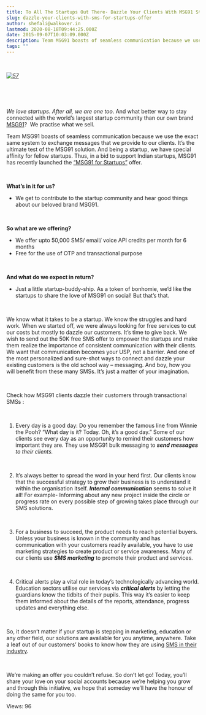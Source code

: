 ```yaml
---
title: To All The Startups Out There- Dazzle Your Clients With MSG91 Startup Policy!
slug: dazzle-your-clients-with-sms-for-startups-offer
author: shefali@walkover.in
lastmod: 2020-08-18T09:44:25.000Z
date: 2015-09-07T10:03:09.000Z
description: Team MSG91 boasts of seamless communication because we use the exact same system to exchange messages that we provide to our clients. It’s the ultimate test of the MSG91 solution. And being a startup, we have special affinity for fellow startups. Thus, in a bid to support Indian startups, MSG91 has recently launched the offer.
tags: ""
---
```


 


*[![57](https://images-msg91.s3.ap-south-1.amazonaws.com/content/images/wordpress/2015/09/57.png)](https://images-msg91.s3.ap-south-1.amazonaws.com/content/images/wordpress/57.png)*


 


 


*We love startups. After all, we are one too*. And what better way to stay connected with the world’s largest startup community than our own brand [MSG91](https://msg91.com/?utm_source=int&utm_medium=blog&utm_campaign=startupblog)?  We practise what we sell.


Team MSG91 boasts of seamless communication because we use the exact same system to exchange messages that we provide to our clients. It’s the ultimate test of the MSG91 solution. And being a startup, we have special affinity for fellow startups. Thus, in a bid to support Indian startups, MSG91 has recently launched the [“MSG91 for Startups”](https://msg91.com/startups/?utm_source=int&utm_medium=blog&utm_campaign=startupblog) offer.


 


**What’s in it for us?**


* We get to contribute to the startup community and hear good things about our beloved brand MSG91.


 


**So what are we offering?**


* We offer upto 50,000 SMS/ email/ voice API credits per month for 6 months
* Free for the use of OTP and transactional purpose


 


**And what do we expect in return?**


* Just a little startup-buddy-ship. As a token of bonhomie, we’d like the startups to share the love of MSG91 on social! But that’s that.


 


We know what it takes to be a startup. We know the struggles and hard work. When we started off, we were always looking for free services to cut our costs but mostly to dazzle our customers. It’s time to give back. We wish to send out the 50K free SMS offer to empower the startups and make them realize the importance of consistent communication with their clients. We want that communication becomes your USP, not a barrier. And one of the most personalized and sure-shot ways to connect and dazzle your existing customers is the old school way – messaging. And boy, how you will benefit from these many SMSs. It’s just a matter of your imagination.


 


Check how MSG91 clients dazzle their customers through transactional SMSs :


 


1. Every day is a good day: Do you remember the famous line from Winnie the Pooh? “What day is it? Today. Oh, it’s a good day.” Some of our clients see every day as an opportunity to remind their customers how important they are. They use MSG91 bulk messaging to ***send messages** to their clients.*


 


2. It’s always better to spread the word in your herd first. Our clients know that the successful strategy to grow their business is to understand it within the organisation itself. ***Internal communication*** seems to solve it all! For example- Informing about any new project inside the circle or progress rate on every possible step of growing takes place through our SMS solutions.


 


3. For a business to succeed, the product needs to reach potential buyers. Unless your business is known in the community and has communication with your customers readily available, you have to use marketing strategies to create product or service awareness. Many of our clients use ***SMS marketing*** to promote their product and services.


 


4. Critical alerts play a vital role in today’s technologically advancing world. Education sectors utilise our services via ***critical alerts*** by letting the guardians know the tidbits of their pupils. This way it’s easier to keep them informed about the details of the reports, attendance, progress updates and everything else.


 


So, it doesn’t matter if your startup is stepping in marketing, education or any other field, our solutions are available for you anytime, anywhere. Take a leaf out of our customers’ books to know how they are using [SMS in their industry](https://msg91.com/case-studies/?utm_source=int&utm_medium=blog&utm_campaign=startupblog).


 


We’re making an offer you couldn’t refuse. So don’t let go! Today, you’ll share your love on your social accounts because we’re helping you grow and through this initiative, we hope that someday we’ll have the honour of doing the same for you too.


 Views: 96


